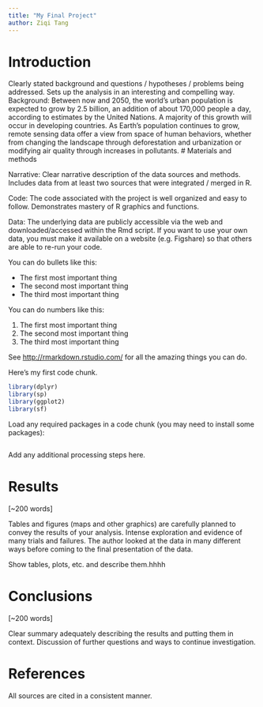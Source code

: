 ```yaml
---
title: "My Final Project"
author: Ziqi Tang
---
```


# Introduction

Clearly stated background and questions / hypotheses / problems being addressed. Sets up the analysis in an interesting and compelling way.
Background:
Between now and 2050, the world’s urban population is expected to grow by 2.5 billion, an addition of about 170,000 people a day, according to estimates by the United Nations. A majority of this growth will occur in developing countries. As Earth’s population continues to grow, remote sensing data offer a view from space of human behaviors, whether from changing the landscape through deforestation and urbanization or modifying air quality through increases in pollutants. 
# Materials and methods

Narrative: Clear narrative description of the data sources and methods. Includes data from at least two sources that were integrated / merged in R.

Code: The code associated with the project is well organized and easy to follow. Demonstrates mastery of R graphics and functions.

Data: The underlying data are publicly accessible via the web and downloaded/accessed within the Rmd script. If you want to use your own data, you must make it available on a website (e.g. Figshare) so that others are able to re-run your code.

You can do bullets like this:

* The first most important thing
* The second most important thing
* The third most important thing

You can do numbers like this:

1. The first most important thing
2. The second most important thing
3. The third most important thing

See [http://rmarkdown.rstudio.com/](http://rmarkdown.rstudio.com/) for all the amazing things you can do.


Here's my first code chunk.
```r
library(dplyr)
library(sp)
library(ggplot2)
library(sf)
```

Load any required packages in a code chunk (you may need to install some packages):

```r

```



Add any additional processing steps here.

# Results

[~200 words]

Tables and figures (maps and other graphics) are carefully planned to convey the results of your analysis. Intense exploration and evidence of many trials and failures. The author looked at the data in many different ways before coming to the final presentation of the data.

Show tables, plots, etc. and describe them.hhhh

# Conclusions

[~200 words]

Clear summary adequately describing the results and putting them in context. Discussion of further questions and ways to continue investigation.

# References

All sources are cited in a consistent manner.
